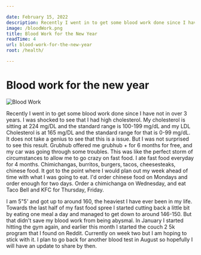 ```yaml
---

date: February 15, 2022
description: Recently I went in to get some blood work done since I haven not in over 3 years. I was shocked to see that I had high cholesterol.
image: /bloodWork.png
title: Blood Work for the New Year
readTime: 4
url: blood-work-for-the-new-year
root: /health/

---
```



# Blood work for the new year

<Image src={image} alt="Blood Work" width={1000} height={295} priority />

Recently I went in to get some blood work done since I have not in over 3 years. I was shocked to see that I had high cholesterol. My cholesterol is sitting at 224 mg/DL and the standard range is 100-199 mg/dL and my LDL Cholesterol is at 165 mg/DL and the standard range for that is 0-99 mg/dL. It does not take a genius to see that this is a issue. But I was not surprised to see this result. Grubhub offered me grubhub + for 6 months for free, and my car was going through some troubles. This was like the perfect storm of circumstances to allow me to go crazy on fast food. I ate fast food everyday for 4 months. Chimichangas, burritos, burgers, tacos, cheesesteaks, chinese food. It got to the point where I would plan out my week ahead of time with what I was going to eat. I'd order chinese food on Mondays and order enough for two days. Order a chimichanga on Wednesday, and eat Taco Bell and KFC for Thursday, Friday.

I am 5"5' and got up to around 160, the heaviest I have ever been in my life. Towards the last half of my fast food spree I started cutting back a little bit by eating one meal a day and managed to get down to around 146-150. But that didn't save my blood work from being abysmal. In January I started hitting the gym again, and earlier this month I started the couch 2 5k program that I found on Reddit. Currently on week two but I am hoping to stick with it. I plan to go back for another blood test in August so hopefully I will have an update to share by then.

